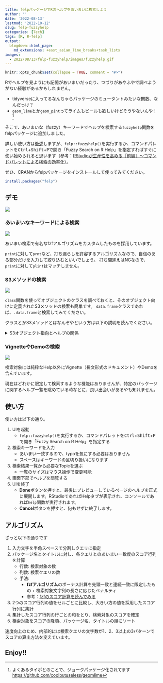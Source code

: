 ```yaml
---
title: felpパッケージでRのヘルプをあいまいに検索しよう
author: ''
date: '2022-08-13'
lastmod: '2022-10-12'
slug: felp-fuzzyhelp
categories: [Tech]
tags: [R, R-felp]
output:
  blogdown::html_page:
    md_extensions: +east_asian_line_breaks+task_lists
images:
  - 2022/08/13/felp-fuzzyhelp/images/fuzzyhelp.gif
---
```


```r
knitr::opts_chunk$set(collapse = TRUE, comment = "#>")
```

Rでヘルプを見ようにも記憶があいまいだったり、つづりがあやふやで調べようがない経験があるかもしれません。

- tidyverseに入ってるなんちゃらパッケージのミュータントみたいな関数、なんだっけ？
- `geom_lime`とか`geom_pint`ってライムもビールも欲しいけどそうやないんや！[^geomlime]


[^geomlime]: よくあるタイポとのことで、ジョークパッケージ化されてます <https://github.com/coolbutuseless/geomlime>


そこで、あいまいな（fuzzy）キーワードでヘルプを検索する`fuzzyhelp`関数をfelpパッケージに追加しました。

詳しい使い方は[後述](#howto)しますが、`felp::fuzzyhelp()`を実行するか、コマンドパレットを<kbd>Ctrl</kbd>+<kbd>Shift</kbd>+<kbd>P</kbd>で開き「Fuzzy Search on R Help」を指定すればすぐに使い始められると思います（参考：[RStudioが生産性を高める［前編］〜コマンドパレットによる検索の効率化](https://gihyo.jp/article/2022/09/increase-productivity-of-r-01)）。

ぜひ、CRANからfelpパッケージをインストールして使ってみてください。

```r
install.packages("felp")
```

## デモ

![](images/fuzzyhelp.gif)

### あいまいなキーワードによる検索

![](images/fuzzyhelp-basic.png)

あいまい検索で有名なfzfアルゴリズムをカスタムしたものを採用しています。

`print`に対して`prnt`など、打ち漏らしを許容するアルゴリズムなので、自信のある部分だけを入力して絞り込むといいでしょう。
打ち間違えはNGなので、`print`に対して`plint`はマッチしません。

### S3メソッドの検索

![](images/fuzzyhelp-s3.png)

`class`関数を使ってオブジェクトのクラスを調べておくと、そのオブジェクト向けに定義されたS3メソッドの検索も簡単です。
`data.frame`クラスであれば、`.data.frame`と検索してみてください。

クラスとかS3メソッドとはなんぞやという方は以下の説明を読んでください。

<details><summary>S3オブジェクト指向とヘルプの関係</summary>

Rの関数の中には、与えたオブジェクトの種類（`class`）に応じて挙動を変えるものがいます。

`print`関数がその代表です。

たとえば`data.frame`関数は**data.frame**クラスのデータフレームを作成します。
また、作成したオブジェクトを確認すると、見慣れた表状のデータが表示されます。

```r
set.seed(1)
```

```r
# data.frameクラス

# データ作成
x_df <- data.frame(a = runif(5), b = seq(5))

# クラスを確認
print(class(x_df))

# データ表示
print(x_df)
```

これを、`tibble::as_tibble`関数でTidyverse版データフレームに変換すると、各列の値こそ変わりませんが、表示内容は変わります。

- 1行目にデータが5行2列のtibbleであると表示（`# A tibble: 5 × 2`）
- 列名前の下に列ごとのデータの型を表示（`<dbl>`、`<int>`など）
- 小数点の表示桁数が減る

```r
# tbl_dfクラス

# データ変換
x_tbl <- tibble::as_tibble(x_df)

# 変換前のデータとの同一性を確認
print(x_df == x_tbl)

# クラスを確認
print(class(x_tbl))

# データ表示
print(x_tbl)
```

この変化は、`print`関数が、受け取ったデータのクラス名に応じて挙動を変えるために起きます。

今回の場合は、`x_df`に対しては`print.data.frame`が、`x_tbl`に対しては`print.tbl_df`関数が使われています。

これらは、呼び出した関数の名前と、与えたデータのクラス名を`.`で繋いだ名前の関数です。

ここで、`print`関数を総称関数、`print.data.frame`関数や`print.tbl_df`関数をS3メソッドと呼びます。

このため、データの種類に応じた関数の挙動を知るには、総称関数ではなく、S3メソッドのヘルプを見る必要があります。

</details>

### VignetteやDemoの検索

![](images/fuzzyhelp-vignette.png)

検索対象には純粋なHelp以外にVignette（長文形式のドキュメント）やDemoを含んでいます。

現在はどれかに限定して検索するような機能はありませんが、特定のパッケージに関するヘルプ一覧を眺めている時などに、良い出会いがあるやも知れません。

## 使い方 { #howto }

使い方は以下の通り。

1. UIを起動
    - `felp::fuzzyhelp()`を実行するか、コマンドパレットを<kbd>Ctrl</kbd>+<kbd>Shift</kbd>+<kbd>P</kbd>で開き「Fuzzy Search on R Help」を指定する
1. 検索キーワードを入力
    - あいまい一致するので、typoを気にする必要はありません
    - スペースはキーワードの区切り扱いになります
1. 検索結果一覧から必要なTopicを選ぶ
    - 一覧のサイズはマウス操作で変更可能
1. 画面下部でヘルプを閲覧する
1. UIを終了
    - **Done**ボタンを押すと、最後にプレビューしているページのヘルプを正式に展開します。RStudioであればHelpタブが表示され、コンソールであれば`help`関数が実行されます。
    - **Cancel**ボタンを押すと、何もせずに終了します。

## アルゴリズム

ざっと以下の通りです

1. 入力文字を半角スペースで分割しクエリに指定
1. パッケージ名とタイトルに対し、各クエリとのあいまい一致度のスコア行列を計算
    - 行数: 検索対象の数
    - 列数: 検索クエリの数
    - 手法:
        - **fzfアルゴリズム**のボーナス計算を先頭一致と連続一致に限定したもの + 検索対象文字列の長さに応じたペナルティ
        - 参考：[fzfのスコア計算を読んでみる](https://www.wantedly.com/companies/wantedly/post_articles/306103)
1. 2つのスコア行列の値をセルごとに比較し、大きい方の値を採用したスコア行列に集計
1. 集計したスコア行列の行ごとの和をとり、検索対象のスコアを確定
1. 検索対象をスコアの降順、パッケージ名、タイトルの順にソート

速度向上のため、内部的には検索クエリの文字数が1、2、3以上の3パターンでスコアの算出方法を変えています。

## Enjoy!!


